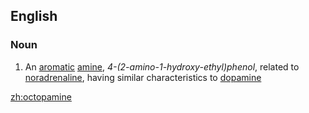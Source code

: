 ==English==

===Noun===
{{wikipedia}}
{{en-noun|-}}

# {{label|en|organic compound}} An [[aromatic]] [[amine]], ''4-(2-amino-1-hydroxy-ethyl)phenol'', related to [[noradrenaline]], having similar characteristics to [[dopamine]]

[[zh:octopamine]]